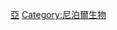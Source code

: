 {{Catnav|頁面分類|各種主題的頁面分類|按國家分類|各國生物|尼泊尔生物群}}
{{Catnav|頁面分類|各種主題的頁面分類|按國家分類|各國生物|各國植物}}
{{Commons category|Flora of Nepal}}

[[Category:各國植物|亞]]
[[Category:尼泊爾生物|Category:尼泊爾生物]]